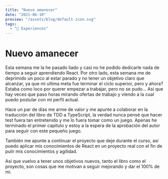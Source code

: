 ```yaml
---
title: "Nuevo amanecer"
date: "2021-06-10"
preview: "/assets/blog/default-icon.svg"
tags:
  - "📝 Experiences"
---
```


# Nuevo amanecer

Esta semana me la he pasado liado y casi no he podido dedicarle nada de tiempo a seguir aprendiendo React. Por otro lado, esta semana me de deprimido un poco al estar parado y no tener un objetivo claro que alcanzar, ya que mi ultima meta fue terminar el ciclo superior, pero y ahora? Estaba como loco por querer empezar a trabajar, pero no se pudo… Así que hay veces que paso horas mirando ofertas de trabajo y viendo a la cual puedo postular con mi perfil actual.

Hace un par de días me arme de valor y me apunte a colaborar en la traducción del libro de TDD a TypeScript, la verdad nunca pensé que hacer test fuera tan entretenido y me lo fuera tomar como un juego. Apenas he terminado el primer capitulo y estoy a la espera de la aprobación del autor para seguir con este pequeño juego.

También me apunte a continuar el proyecto que deje durante el curso, así puedo aplicar mis conocimientos de React en un proyecto real con el fin de pulir mis conocimientos y agilidad.

Así que vuelvo a tener unos objetivos nuevos, tanto el libro como el proyecto, son cosas que me motivan a seguir mejorando y dar el 100% de mi.
